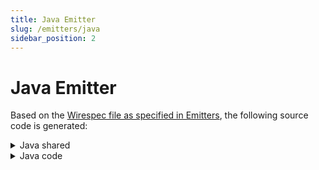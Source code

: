 ```yaml
---
title: Java Emitter
slug: /emitters/java
sidebar_position: 2
---
```



# Java Emitter

Based on the [Wirespec file as specified in Emitters](./emitters.mdx#examples), the following source code is generated:

<details>
  <summary>Java shared</summary>
  <WirespecShared emitter={Emitters.JAVA} />
</details>

<details>
  <summary>Java code</summary>
  <WirespecCompile emitter={Emitters.JAVA} />
</details>
